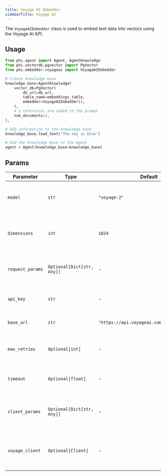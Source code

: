 ```yaml
---
title: Voyage AI Embedder
sidebarTitle: Voyage AI
---
```


The `VoyageAIEmbedder` class is used to embed text data into vectors using the Voyage AI API.

## Usage

```python
from phi.agent import Agent, AgentKnowledge
from phi.vectordb.pgvector import PgVector
from phi.embedder.voyageai import VoyageAIEmbedder

# Create knowledge base
knowledge_base=AgentKnowledge(
    vector_db=PgVector(
        db_url=db_url,
        table_name=embeddings_table,
        embedder=VoyageAIEmbedder(),
    ),
    # 2 references are added to the prompt
    num_documents=2,
),

# Add information to the knowledge base
knowledge_base.load_text("The sky is blue")

# Add the knowledge base to the Agent
agent = Agent(knowledge_base=knowledge_base)
```

## Params

| Parameter | Type | Default | Description |
| --- | --- | --- | --- |
| `model` | `str` | `"voyage-2"` | The name of the model used for generating embeddings. |
| `dimensions` | `int` | `1024` | The dimensionality of the embeddings generated by the model. |
| `request_params` | `Optional[Dict[str, Any]]` | - | Additional parameters to include in the API request. Optional. |
| `api_key` | `str` | - | The API key used for authenticating requests. |
| `base_url` | `str` | `"https://api.voyageai.com/v1/embeddings"` | The base URL for the API endpoint. |
| `max_retries` | `Optional[int]` | - | The maximum number of retries for API requests. Optional. |
| `timeout` | `Optional[float]` | - | The timeout duration for API requests. Optional. |
| `client_params` | `Optional[Dict[str, Any]]` | - | Additional parameters for configuring the API client. Optional. |
| `voyage_client` | `Optional[Client]` | - | An instance of the Client to use for making API requests. Optional. |
